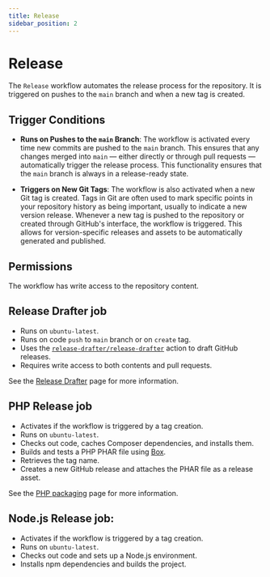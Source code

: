 ```yaml
---
title: Release
sidebar_position: 2
---
```


# Release

The `Release` workflow automates the release process for the repository. It is
triggered on pushes to the `main` branch and when a new tag is created.

## Trigger Conditions

- **Runs on Pushes to the `main` Branch**: The workflow is activated every time
  new commits are pushed to the `main` branch. This ensures that any changes
  merged into `main` — either directly or through pull requests — automatically
  trigger the release process. This functionality ensures that the `main` branch
  is always in a release-ready state.

- **Triggers on New Git Tags**: The workflow is also activated when a new Git
  tag is created. Tags in Git are often used to mark specific points in your
  repository history as being important, usually to indicate a new version
  release. Whenever a new tag is pushed to the repository or created through
  GitHub's interface, the workflow is triggered. This allows for
  version-specific releases and assets to be automatically generated and
  published.

## Permissions

The workflow has write access to the repository content.

[//]: # (#;< RELEASEDRAFTER)

## Release Drafter job

- Runs on `ubuntu-latest`.
- Runs on code `push` to `main` branch or on `create` tag.
- Uses the [`release-drafter/release-drafter`](https://github.com/release-drafter/release-drafter)
  action to draft GitHub releases.
- Requires write access to both contents and pull requests.

See the [Release Drafter](release-drafter) page for more information.

[//]: # (#;> RELEASEDRAFTER)

[//]: # (#;< PHP)

## PHP Release job

- Activates if the workflow is triggered by a tag creation.
- Runs on `ubuntu-latest`.
- Checks out code, caches Composer dependencies, and installs them.
- Builds and tests a PHP PHAR file
  using [Box](https://github.com/box-project/box).
- Retrieves the tag name.
- Creates a new GitHub release and attaches the PHAR file as a release asset.

See the [PHP packaging](php-packaging) page for more information.

[//]: # (#;> PHP)

[//]: # (#;< NODEJS)

## Node.js Release job:

- Activates if the workflow is triggered by a tag creation.
- Runs on `ubuntu-latest`.
- Checks out code and sets up a Node.js environment.
- Installs npm dependencies and builds the project.

[//]: # (#;> NODEJS)
